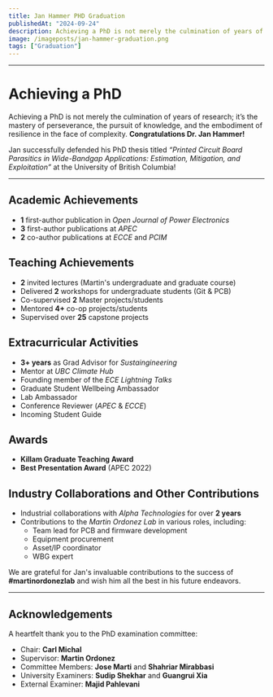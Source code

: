 ```yaml
---
title: Jan Hammer PHD Graduation
publishedAt: "2024-09-24"
description: Achieving a PhD is not merely the culmination of years of research; it’s the mastery of perseverance, the pursuit of knowledge, and the embodiment of resilience in the face of complexity. **Congratulations Dr. Jan Hammer!
image: /imageposts/jan-hammer-graduation.png
tags: ["Graduation"]
---
```

---

# Achieving a PhD  

Achieving a PhD is not merely the culmination of years of research; it’s the mastery of perseverance, the pursuit of knowledge, and the embodiment of resilience in the face of complexity. **Congratulations Dr. Jan Hammer!**

Jan successfully defended his PhD thesis titled _“Printed Circuit Board Parasitics in Wide-Bandgap Applications: Estimation, Mitigation, and Exploitation”_ at the University of British Columbia!

---

## Academic Achievements  
- **1** first-author publication in *Open Journal of Power Electronics*  
- **3** first-author publications at *APEC*  
- **2** co-author publications at *ECCE* and *PCIM*  

## Teaching Achievements  
- **2** invited lectures (Martin's undergraduate and graduate course)  
- Delivered **2** workshops for undergraduate students (Git & PCB)  
- Co-supervised **2** Master projects/students  
- Mentored **4+** co-op projects/students  
- Supervised over **25** capstone projects  

## Extracurricular Activities  
- **3+ years** as Grad Advisor for *Sustaingineering*  
- Mentor at *UBC Climate Hub*  
- Founding member of the *ECE Lightning Talks*  
- Graduate Student Wellbeing Ambassador  
- Lab Ambassador  
- Conference Reviewer (*APEC* & *ECCE*)  
- Incoming Student Guide  

## Awards  
- **Killam Graduate Teaching Award**  
- **Best Presentation Award** (APEC 2022)  

## Industry Collaborations and Other Contributions  
- Industrial collaborations with *Alpha Technologies* for over **2 years**  
- Contributions to the *Martin Ordonez Lab* in various roles, including:  
  - Team lead for PCB and firmware development  
  - Equipment procurement  
  - Asset/IP coordinator  
  - WBG expert  

We are grateful for Jan's invaluable contributions to the success of **#martinordonezlab** and wish him all the best in his future endeavors.

---

## Acknowledgements  
A heartfelt thank you to the PhD examination committee:  
- Chair: **Carl Michal**  
- Supervisor: **Martin Ordonez**  
- Committee Members: **Jose Marti** and **Shahriar Mirabbasi**  
- University Examiners: **Sudip Shekhar** and **Guangrui Xia**  
- External Examiner: **Majid Pahlevani**  
